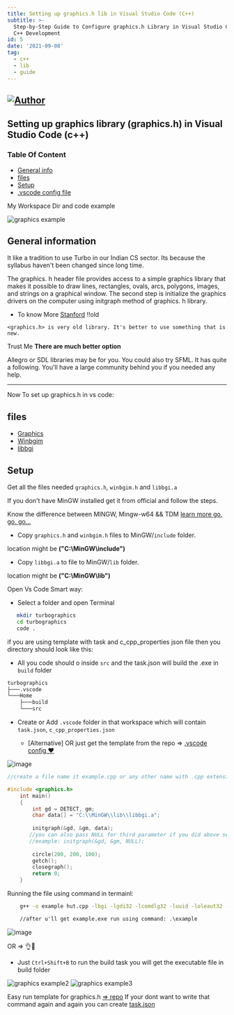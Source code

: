 ```yaml
---
title: Setting up graphics.h lib in Visual Studio Code (C++)
subtitle: >-
  Step-by-Step Guide to Configure graphics.h Library in Visual Studio Code for
  C++ Development
id: 5
date: '2021-09-08'
tag:
  - c++
  - lib
  - guide
---
```


## [![Author](https://img.shields.io/badge/Auther---Ullas-blu)](https://img.shields.io/badge/Auther---Ullas-blu?utm_source=github.com&utm_medium=campaign&utm_content=button&utm_campaign=dmhendricks%2Ffile-icon-vectors)

## Setting up graphics library (graphics.h) in Visual Studio Code (c++)

### Table Of Content

- [General info](#general-info)
- [files](#files)
- [Setup](#setup)
- [.vscode config file](https://github.com/ullaskunder3/graphics.h-setup)

My Workspace Dir and code example 

![graphics example](https://user-images.githubusercontent.com/66258652/133918954-18751ba6-5487-4b38-9842-e5fce2dcf482.png)

## General information

It like a tradition to use Turbo in our Indian CS sector.
Its because the syllabus haven't been changed since long time.

The graphics. h header file provides access to a simple graphics library that makes it possible to draw lines, rectangles, ovals, arcs, polygons, images, and strings on a graphical window. The second step is initialize the graphics drivers on the computer using initgraph method of graphics. h library.

- To know More [Stanford](https://web.stanford.edu/class/archive/cs/cs106b/cs106b.1126/materials/cppdoc/graphics.html) !!old

`<graphics.h> is very old library. It's better to use something that is new.`

Trust Me **There are much better option**

Allegro or SDL libraries may be for you.
You could also try SFML. It has quite a following. You'll have a large community behind you if you needed any help.

--------------------------------------------------

Now To set up graphics.h in vs code:

## files

- [Graphics](https://github.com/ullaskunder3/Solution-to-graphics.h/blob/main/graphics.h)
- [Winbgim](https://github.com/ullaskunder3/Solution-to-graphics.h/blob/main/winbgim.h)
- [libbgi](https://github.com/ullaskunder3/Solution-to-graphics.h/blob/main/libbgi.a)

## Setup

 Get all the files needed `graphics.h`, `winbgim.h` and `libbgi.a`

 If you don't have MinGW installed get it from official and follow the steps.

 Know the difference between MINGW, Mingw-w64 && TDM [learn more go, go, go...](https://github.com/ullaskunder3/cpp-setup-vsCode#setup)

- Copy `graphics.h` and `winbgim.h` files to MinGW/`include` folder.

location might be **("C:\MinGW\include\")**

- Copy `libbgi.a` to file to MinGW/`lib` folder.

location might be **("C:\MinGW\lib\")**

Open Vs Code Smart way:

- Select a folder and open Terminal

```bash
   mkdir turbographics
   cd turbographics
   code .
```

if you are using template with task and c_cpp_properties json file then you directory should look like this:

- All you code should o inside `src` and the task.json will build the .exe in `build` folder

```cmd
turbographics
├───.vscode
└───Home
    ├───build
    └───src
```

- Create or Add `.vscode` folder in that workspace which will contain `task.json`, `c_cpp_properties.json`

  - [Alternative] OR just get the template from the repo => [.vscode config ❤](https://github.com/ullaskunder3/graphics.h-project-template)

![image](https://user-images.githubusercontent.com/66258652/133919065-0f524b26-cb2f-4aef-a19c-367a329188cd.png)

```cpp
//create a file name it example.cpp or any other name with .cpp extension

#include <graphics.h> 
    int main()
    {
        int gd = DETECT, gm;
        char data[] = "C:\\MinGW\\lib\\libbgi.a";
    
        initgraph(&gd, &gm, data);
       //you can also pass NULL for third parameter if you did above setup successfully
       //example: initgraph(&gd, &gm, NULL);
       
        circle(200, 200, 100);
        getch();
        closegraph();
        return 0;
    }
```

Running the file using command in termainl:

```cmd
    g++ -o example hut.cpp -lbgi -lgdi32 -lcomdlg32 -luuid -loleaut32 -lole32

    //after u'll get example.exe run using command: .\example
```

![image](https://user-images.githubusercontent.com/66258652/133919476-09225201-68a4-46b8-9220-1a6244a0488c.png)

OR => 👌🤩

- Just `Ctrl+Shift+B` to run the build task you will get the executable file in build folder

![graphics example2](https://user-images.githubusercontent.com/66258652/133919626-3cd671e5-36e4-4315-b4bf-951563fc6913.png)
![graphics example3](https://user-images.githubusercontent.com/66258652/133919648-c5745fd9-4fb4-49f5-9ca2-2d7b5f54fd85.png)

  Easy run template for graphics.h [=> repo](https://github.com/ullaskunder3/graphics.h-project-template)
  If your dont want to write that command again and again you can create [task.json](https://github.com/ullaskunder3/graphics.h-setup/tree/main/.vscode)
